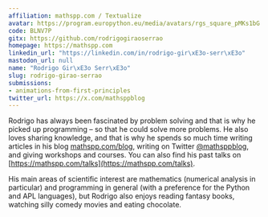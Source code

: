 ```yaml
---
affiliation: mathspp.com / Textualize
avatar: https://program.europython.eu/media/avatars/rgs_square_pMKs1bG.jpg
code: BLNV7P
gitx: https://github.com/rodrigogiraoserrao
homepage: https://mathspp.com
linkedin_url: "https://linkedin.com/in/rodrigo-gir\xE3o-serr\xE3o"
mastodon_url: null
name: "Rodrigo Gir\xE3o Serr\xE3o"
slug: rodrigo-girao-serrao
submissions:
- animations-from-first-principles
twitter_url: https://x.com/mathsppblog
---
```


Rodrigo has always been fascinated by problem solving and that is why he picked up programming – so that he could solve more problems. He also loves sharing knowledge, and that is why he spends so much time writing articles in his blog [mathspp.com/blog](https://mathspp.com/blog), writing on Twitter [@mathsppblog](https://twitter.com/mathsppblog), and giving workshops and courses. You can also find his past talks on [https://mathspp.com/talks](https://mathspp.com/talks).

His main areas of scientific interest are mathematics (numerical analysis in particular) and programming in general (with a preference for the Python and APL languages), but Rodrigo also enjoys reading fantasy books, watching silly comedy movies and eating chocolate.
